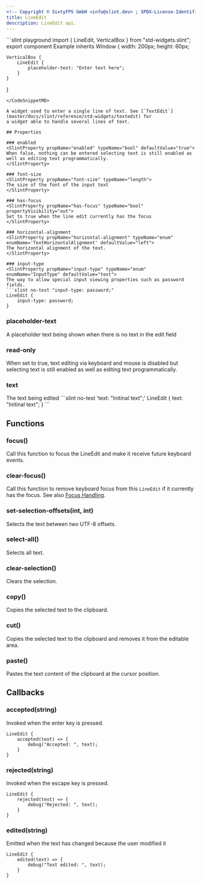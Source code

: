 ```yaml
---
<!-- Copyright © SixtyFPS GmbH <info@slint.dev> ; SPDX-License-Identifier: MIT -->
title: LineEdit
description: LineEdit api.
---
```



<CodeSnippetMD imagePath="/src/assets/generated/std-widgets-lineedit-example.png"  imageWidth="200" imageHeight="200"  imageAlt='lineedit example'>
```slint playground
import { LineEdit, VerticalBox } from "std-widgets.slint";
export component Example inherits Window {
    width: 200px;
    height: 60px;

    VerticalBox {
        LineEdit {
            placeholder-text: "Enter text here";
        }
    }
}
```
</CodeSnippetMD>

A widget used to enter a single line of text. See [`TextEdit`](master/docs/slint/reference/std-widgets/textedit) for
a widget able to handle several lines of text.

## Properties

### enabled
<SlintProperty propName="enabled" typeName="bool" defaultValue="true">
When false, nothing can be entered selecting text is still enabled as well as editing text programmatically.
</SlintProperty>

### font-size
<SlintProperty propName="font-size" typeName="length">
The size of the font of the input text
</SlintProperty>

### has-focus
<SlintProperty propName="has-focus" typeName="bool" propertyVisibility="out">
Set to true when the line edit currently has the focus
</SlintProperty>

### horizontal-alignment
<SlintProperty propName="horizontal-alignment" typeName="enum" enumName='TextHorizontalAlignment' defaultValue="left">
The horizontal alignment of the text.
</SlintProperty>

### input-type
<SlintProperty propName="input-type" typeName="enum" enumName="InputType" defaultValue="text">
The way to allow special input viewing properties such as password fields.
```slint no-test "input-type: password;"
LineEdit {
    input-type: password;
}
```
</SlintProperty>

### placeholder-text
<SlintProperty propName="placeholder-text" typeName="string">
A placeholder text being shown when there is no text in the edit field
</SlintProperty>

### read-only
<SlintProperty propName="read-only" typeName="bool" defaultValue="false">
When set to true, text editing via keyboard and mouse is disabled but selecting text is still 
enabled as well as editing text programmatically.
</SlintProperty>

### text
<SlintProperty propName="text" typeName="string" defaultValue='""' propertyVisibility="in-out">
The text being edited
```slint no-test 'text: "Initinal text";'
LineEdit {
    text: "Initinal text";
}
```
</SlintProperty>

## Functions

### focus()
Call this function to focus the LineEdit and make it receive future keyboard events.

### clear-focus()
Call this function to remove keyboard focus from this `LineEdit` if it currently has the focus. See also [Focus Handling](../concepts/focus.md).

### set-selection-offsets(int, int)
Selects the text between two UTF-8 offsets.

### select-all()
Selects all text.

### clear-selection()
Clears the selection.

### copy()
Copies the selected text to the clipboard.

### cut()
Copies the selected text to the clipboard and removes it from the editable area.

### paste()
Pastes the text content of the clipboard at the cursor position.

## Callbacks

### accepted(string)
Invoked when the enter key is pressed.

```slint no-test {2-4}
LineEdit {
    accepted(text) => {
        debug("Accepted: ", text);
    }
}
```

### rejected(string)
Invoked when the escape key is pressed.

```slint no-test {2-4}
LineEdit {
    rejected(text) => {
        debug("Rejected: ", text);
    }
}
```

### edited(string)
Emitted when the text has changed because the user modified it

```slint no-test {2-4}
LineEdit {
    edited(text) => {
        debug("Text edited: ", text);
    }
}
```
